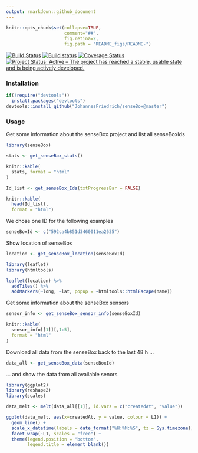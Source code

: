 ```yaml
---
output: rmarkdown::github_document
---
```


<!-- README.md is generated from README.Rmd. Please edit that file -->

```r
knitr::opts_chunk$set(collapse=TRUE, 
                      comment="##", 
                      fig.retina=2, 
                      fig.path = "README_figs/README-")
```

[![Build Status](https://travis-ci.org/JohannesFriedrich/senseBox.svg?branch=master)](https://travis-ci.org/JohannesFriedrich/senseBox)
[![Build status](https://ci.appveyor.com/api/projects/status/oljck059k9io6qe7/branch/master?svg=true)](https://ci.appveyor.com/project/JohannesFriedrich/sensebox/branch/master)
[![Coverage Status](https://codecov.io/gh/JohannesFriedrich/senseBox/branch/master/graph/badge.svg)](https://codecov.io/gh/JohannesFriedrich/senseBox)
[![Project Status: Active – The project has reached a stable, usable state and is being actively developed.](http://www.repostatus.org/badges/latest/active.svg)](http://www.repostatus.org/#active)


### Installation

```r
if(!require("devtools"))
  install.packages("devtools")
devtools::install_github("JohannesFriedrich/senseBox@master")
```

### Usage

Get some information about the senseBox project and list all senseBoxIds

```r
library(senseBox)

stats <- get_senseBox_stats()
```


```r
knitr::kable(
  stats, format = "html"
)
```

```r
Id_list <- get_senseBox_Ids(txtProgressBar = FALSE)
```

```r
knitr::kable(
  head(Id_list),
  format = "html")
```


We chose one ID for the following examples

```r
senseBoxId <- c("592ca4b851d3460011ea2635")
```

Show location of senseBox

```r
location <- get_senseBox_location(senseBoxId)

library(leaflet)
library(htmltools)

leaflet(location) %>%
  addTiles() %>%  
  addMarkers(~long, ~lat, popup = ~htmltools::htmlEscape(name))
```

Get some information about the senseBox sensors

```r
sensor_info <- get_senseBox_sensor_info(senseBoxId)
```

```r
knitr::kable(
  sensor_info[[1]][,1:5],
  format = "html"
)
```


Download all data from the senseBox back to the last 48 h ...

```r
data_all <- get_senseBox_data(senseBoxId)
```

... and show the data from all available senors

```r
library(ggplot2)
library(reshape2)
library(scales)

data_melt <- melt(data_all[[1]], id.vars = c("createdAt", "value"))

ggplot(data_melt, aes(x=createdAt, y = value, colour = L1)) +
  geom_line() +
  scale_x_datetime(labels = date_format("%H:%M:%S", tz = Sys.timezone())) +
  facet_wrap(~L1, scales = "free") +
  theme(legend.position = "bottom",
        legend.title = element_blank())

```
